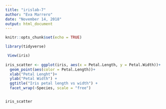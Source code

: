 ```yaml
---
title: "irislab-7"
author: "Eva Marrero"
date: "November 14, 2018"
output: html_document
---
```


```r
knitr::opts_chunk$set(echo = TRUE)
```

```r
library(tidyverse)

 View(iris)
 
iris_scatter <- ggplot(iris, aes(x = Petal.Length, y = Petal.Width))+
  geom_point(aes(color = Petal.Length))+ 
  xlab("Petal Lenght")+
  ylab("Petal Width") +
  ggtitle("Iris petal length vs width") +
  facet_wrap(~Species, scale = "free")


iris_scatter
```

